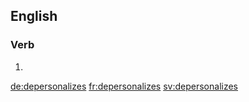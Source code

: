 
==English==

===Verb===
{{head|en}}

# {{en-third-person singular of|depersonalize}}

[[de:depersonalizes]]
[[fr:depersonalizes]]
[[sv:depersonalizes]]